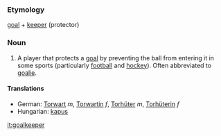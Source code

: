 ===Etymology===
[[goal]] + [[keeper]] (protector)

===Noun===
#A player that protects a [[goal]] by preventing the ball from entering it in some sports (particularly [[football]] and [[hockey]]). Often abbreviated to [[goalie]].

====Translations====
*German: [[Torwart]] ''m'', [[Torwartin]] ''f'', [[Torhüter]] ''m'', [[Torhüterin]] ''f''
*Hungarian: [[kapus]]

[[it:goalkeeper]]